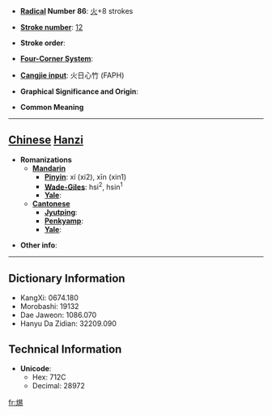 * '''[[Wiktionary:Chinese radical index| Radical]] Number 86''': [[Wiktionary:Chinese radical index 火|火]]+8 strokes

* '''[[Wiktionary:Chinese total strokes index|Stroke number]]''': [[Wiktionary:Chinese total strokes index 12|12]]

* '''Stroke order''': 

* '''[[Wiktionary:Chinese four corner index|Four-Corner System]]''': 

* '''[[Wiktionary:Chinese Cangjie index|Cangjie input]]''': 火日心竹 (FAPH)

* '''Graphical Significance and Origin''': 

* '''Common Meaning'''

----

== [[Chinese]] [[Hanzi]] ==

* '''Romanizations'''
** '''[[Mandarin]]'''
*** '''[[Pinyin]]''': xí (xi2), xīn (xin1)
*** '''[[Wade-Giles]]''': hsi<sup>2</sup>, hsin<sup>1</sup>
*** '''[[Yale]]''': 
** '''[[Cantonese]]'''
*** '''[[Jyutping]]''':
*** '''[[Penkyamp]]''': 
*** '''[[Yale]]''': 

* '''Other info''': 

----

== Dictionary Information ==

* KangXi: 0674.180
* Morobashi: 19132
* Dae Jaweon: 1086.070
* Hanyu Da Zidian: 32209.090

== Technical Information ==

* '''Unicode''':
** Hex: 712C
** Decimal: 28972

[[fr:焬]]